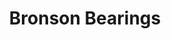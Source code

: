 ---
title: "Bronson Bearings"
order: "14"
hero_image: "./bronson_bearings_dirt.png"
hero_image_alt: "Bronson Bearings"
---